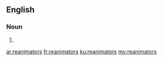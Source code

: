 ==English==

===Noun===
{{head|en|noun plural form}}

# {{plural of|reanimator|lang=en}}

[[ar:reanimators]]
[[fr:reanimators]]
[[ku:reanimators]]
[[my:reanimators]]